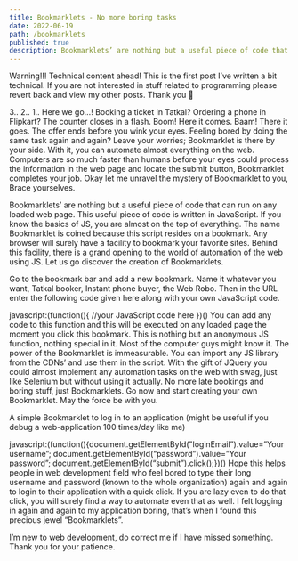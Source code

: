 ```yaml
---
title: Bookmarklets - No more boring tasks
date: 2022-06-19
path: /bookmarklets
published: true
description: Bookmarklets’ are nothing but a useful piece of code that can run on any loaded web page. This useful piece of code is written in JavaScript.
---
```

Warning!!! Technical content ahead! This is the first post I’ve written a bit technical. If you are not interested in stuff related to programming please revert back and view my other posts. Thank you 🙂

3..
2..
1..
Here we go…!
Booking a ticket in Tatkal? Ordering a phone in Flipkart? The counter closes in a flash. Boom! Here it comes. Baam! There it goes. The offer ends before you wink your eyes. Feeling bored by doing the same task again and again? Leave your worries; Bookmarklet is there by your side. With it, you can automate almost everything on the web. Computers are so much faster than humans before your eyes could process the information in the web page and locate the submit button, Bookmarklet completes your job. Okay let me unravel the mystery of Bookmarklet to you, Brace yourselves.

Bookmarklets’ are nothing but a useful piece of code that can run on any loaded web page. This useful piece of code is written in JavaScript. If you know the basics of JS, you are almost on the top of everything. The name Bookmarklet is coined because this script resides on a bookmark. Any browser will surely have a facility to bookmark your favorite sites. Behind this facility, there is a grand opening to the world of automation of the web using JS. Let us go discover the creation of Bookmarklets.

Go to the bookmark bar and add a new bookmark. Name it whatever you want, Tatkal booker, Instant phone buyer, the Web Robo. Then in the URL enter the following code given here along with your own JavaScript code.

javascript:(function(){ //your JavaScript code here })()
You can add any code to this function and this will be executed on any loaded page the moment you click this bookmark. This is nothing but an anonymous JS function, nothing special in it. Most of the computer guys might know it. The power of the Bookmarklet is immeasurable. You can import any JS library from the CDNs’ and use them in the script. With the gift of JQuery you could almost implement any automation tasks on the web with swag, just like Selenium but without using it actually. No more late bookings and boring stuff, just Bookmarklets. Go now and start creating your own Bookmarklet. May the force be with you.

A simple Bookmarklet to log in to an application (might be useful if you debug a web-application 100 times/day like me)

javascript:(function(){document.getElementById("loginEmail”).value=”Your username”; document.getElementById(“password”).value=”Your password”; document.getElementById(“submit”).click();})()
Hope this helps people in web development field who feel bored to type their long username and password (known to the whole organization) again and again to login to their application with a quick click. If you are lazy even to do that click, you will surely find a way to automate even that as well. I felt logging in again and again to my application boring, that’s when I found this precious jewel “Bookmarklets”.

I’m new to web development, do correct me if I have missed something.
Thank you for your patience.